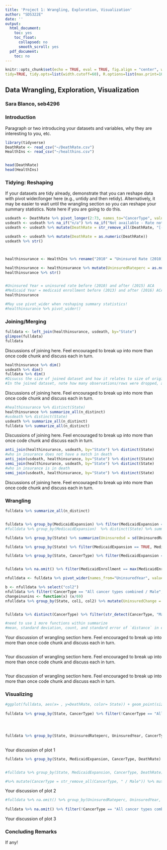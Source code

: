 ```yaml
---
title: 'Project 1: Wrangling, Exploration, Visualization'
author: "SDS322E"
date: ''
output:
  html_document:
    toc: yes
    toc_float:
      collapsed: no
      smooth_scroll: yes
  pdf_document:
    toc: no
---
```


```r
knitr::opts_chunk$set(echo = TRUE, eval = TRUE, fig.align = "center", warning = F, message = F,
tidy=TRUE, tidy.opts=list(width.cutoff=60), R.options=list(max.print=100))
```

## Data Wrangling, Exploration, Visualization

### Sara Blanco, seb4296

### Introduction 

Paragraph or two introducing your datasets and variables, why they are interesting to you, etc.

```R
library(tidyverse)
DeathRate <- read_csv("~/DeathRate.csv")
HealthIns <- read_csv("~/healthins.csv")


head(DeathRate)
head(HealthIns)

```

### Tidying: Reshaping

If your datasets are tidy already, demonstrate that you can reshape data with pivot wider/longer here (e.g., untidy and then retidy). Alternatively, it may be easier to wait until the wrangling section so you can reshape your summary statistics. Note here if you are going to do this.

```R

usdeath <- DeathRate %>% pivot_longer(2:73, names_to="CancerType", values_to="DeathRate") 
usdeath <- usdeath %>% na_if("n/a") %>% na_if("Not available - Rate not displayed due to fewer than 10 deaths.")
usdeath <- usdeath %>% mutate(DeathRate = str_remove_all(DeathRate, "[- Female breast cancer only.]")) %>% mutate(State = str_replace_all(State, "All U.S. combined", "United States"))

usdeath <- usdeath %>% mutate(DeathRate = as.numeric(DeathRate))
usdeath %>% str()



healthinsurance <- HealthIns %>% rename("2010" = "Uninsured Rate (2010)") %>% rename("2015" = "Uninsured Rate (2015)")  %>% rename("2013" = "Medicaid Enrollment (2013)") %>% rename("2016" = "Medicaid Enrollment (2016)") %>% rename("MedicaidExpansion" = "State Medicaid Expansion (2016)") %>% pivot_longer(cols=c("2010":"2015"), names_to="UninsuredYear", values_to="UninsuredRateperc") %>% mutate(UninsuredRateperc = str_remove_all(UninsuredRateperc, "[-%]")) %>% pivot_longer(cols=c("2013":"2016"), names_to="MedicaidYear", values_to="MedicaidEnrollment") %>% select(-"Marketplace Tax Credits (2016)", -"Average Monthly Tax Credit (2016)", -"Employer Health Insurance Coverage (2015)", - "Marketplace Health Insurance Coverage (2016)", -"Health Insurance Coverage Change (2010-2015)", -"Medicare Enrollment (2016)", -"Uninsured Rate Change (2010-2015)", -"Medicaid Enrollment Change (2013-2016)")

healthinsurance <- healthinsurance %>% mutate(UninsuredRateperc = as.numeric(UninsuredRateperc))
healthinsurance %>% str()


#Uninsured Year = uninsured rate before (2010) and after (2015) ACA
#Medicaid Year = medicaid enrollment before (2013) and after (2016) ACA
healthinsurance

#May use pivot_wider when reshaping summary statistics!
#healthinsurance %>% pivot_wider()

```

    
### Joining/Merging

```R
fulldata <- left_join(healthinsurance, usdeath, by="State")
glimpse(fulldata)
fulldata
```
Discussions of joining here. Feel encouraged to break up into more than once code chunk and discuss each in turn.

```R
healthinsurance %>% dim()
usdeath %>% dim()
fulldata %>% dim()
#Disucss the size of joined dataset and how it relates to size of original datasets
#In the joined dataset, note how many observations/rows were dropped, and any potential problems with this

```
Discussions of joining here. Feel encouraged to break up into more than once code chunk and discuss each in turn.

```R
#healthinsurance %>% distinct(State) 
healthinsurance %>% summarize_all(n_distinct)
#usdeath %>% distinct(State) 
usdeath %>% summarize_all(n_distinct)
fulldata %>% summarize_all(n_distinct)

```
Discussions of joining here. Feel encouraged to break up into more than once code chunk and discuss each in turn.

```R
anti_join(healthinsurance, usdeath, by="State") %>% distinct(State)
#who in insurance does not have a match in death
anti_join(usdeath, healthinsurance, by="State") %>% distinct(State)
semi_join(healthinsurance, usdeath, by="State") %>% distinct(State)
#who in insurance is in death
semi_join(usdeath, healthinsurance, by="State") %>% distinct(State)
```
Discussions of joining here. Feel encouraged to break up into more than once code chunk and discuss each in turn.



###  Wrangling

```R
fulldata %>% summarize_all(n_distinct)


fulldata %>% group_by(MedicaidExpansion) %>% filter(MedicaidExpansion == TRUE) %>% distinct(State) %>% summarize(n=n())
#fulldata %>% group_by(MedicaidExpansion)  %>% distinct(State) %>% summarize(sum(MedicaidExpansion))

fulldata %>% group_by(State) %>% summarize(Uninsuredsd = sd(UninsuredRateperc)) %>% arrange(desc(Uninsuredsd))

fulldata %>% group_by(State) %>% filter(MedicaidExpansion == TRUE, MedicaidYear == 2013) %>% select(MedicaidEnrollment) %>% distinct(MedicaidEnrollment)

fulldata %>% group_by(State, CancerType) %>% filter(MedicaidExpansion == TRUE) %>% filter(!CancerType == "All cancer types combined / Male", !CancerType == "All cancer types combined / Both sexes combined", !CancerType == "All cancer types combined / Female") %>% arrange(desc(DeathRate)) %>% distinct(DeathRate)


fulldata %>% na.omit() %>% filter(MedicaidEnrollment == max(MedicaidEnrollment)) %>% filter(!CancerType == "All cancer types combined / Male", !CancerType == "All cancer types combined / Both sexes combined", !CancerType == "All cancer types combined / Female") %>% filter(!State == "United States") %>% arrange(desc(MedicaidEnrollment)) %>% distinct(MedicaidEnrollment) %>% filter(MedicaidEnrollment==max(MedicaidEnrollment))

nfulldata <- fulldata %>% pivot_wider(names_from="UninsuredYear", values_from="UninsuredRateperc") %>% rename("col1"="2010", "col2"="2015") 

b <- nfulldata %>% select("col2")
nfulldata %>% filter(!CancerType == "All cancer types combined / Male", !CancerType == "All cancer types combined / Both sexes combined", !CancerType == "All cancer types combined / Female") %>% summarize(n_distinct(CancerType))
changeinunins <- function(x) (x/69)
nfulldata %>% group_by(State, col1, col2) %>% mutate(UninsuredChange = col1-col2) %>% summarize(PercentageDueToType = changeinunins(UninsuredChange)) %>% distinct(PercentageDueToType)


fulldata %>% distinct(CancerType) %>% filter(str_detect(CancerType, "Male"))

#need to use 1 more functions within summarize  
#mean, standard deviation, count, and standard error of `distance` in each month (i.e., averaged across `day`) for flights from the three different New York airports (`origin`). You will use your sd and count to find your se=sd/sqrt(count). Rename your summary variables inside of `summarize()`. 


```
Your discussion of wrangling section here. Feel encouraged to break up into more than once code chunk and discuss each in turn.

```R

```
Your discussion of wrangling section here. Feel encouraged to break up into more than once code chunk and discuss each in turn.

```R

```
Your discussion of wrangling section here. Feel encouraged to break up into more than once code chunk and discuss each in turn.

### Visualizing

```R
#ggplot(fulldata, aes(x= , y=DeathRate, color= State)) + geom_point(size= , alpha =)
  
fulldata %>% group_by(State, CancerType) %>% filter(!CancerType == "All cancer types combined") %>% filter(!State == "United States") %>% distinct(CancerType) 




fulldata %>% group_by(State, UninsuredRateperc, UninsuredYear, CancerType, DeathRate, MedicaidExpansion) %>% filter(!State == "United States") %>% distinct(UninsuredRateperc) %>% arrange(desc(UninsuredRateperc)) %>% filter(CancerType == "All cancer types combined / Both sexes combined") %>% filter(MedicaidExpansion == FALSE) %>% ggplot(aes(y=UninsuredRateperc, x=DeathRate, color=State)) + geom_point(aes(shape=UninsuredYear), alpha=0.80) + geom_line() + ggtitle("Change in Uninsured and Death Rates of Non-Expanding States") + xlab("Death Rate for All cancer types combined / Both sexes combined") + ylab("Uninsured Rate") + theme(plot.title = element_text(hjust = 0.5)) + scale_y_continuous(breaks=seq(0,25,10)) + theme(legend.title = element_text( size=10), legend.text=element_text(size=8))
  
```

Your discussion of plot 1

```R
fulldata %>% group_by(State, MedicaidExpansion, CancerType, DeathRate) %>% filter(!CancerType == "All cancer types combined") %>% filter(!State == "United States") %>% distinct(CancerType) %>% filter(CancerType == "Lung and bronchus / Both sexes combined") %>% ggplot(aes(y=State, fill=MedicaidExpansion)) + geom_bar(aes(x=DeathRate), stat = "summary") + ggtitle("Lung and Bronchus Death by State") + theme(plot.title = element_text(hjust = 0.5)) + scale_x_continuous(breaks=seq(0,800,100)) + scale_fill_brewer(palette="Set1") + xlab("Death Rate for Lung and bronchus / Both sexes combined") + theme(plot.title = element_text(hjust = 0.5)) + theme(legend.title = element_text( size=10), legend.text=element_text(size=8))


#fulldata %>% group_by(State, MedicaidExpansion, CancerType, DeathRate) %>% mutate(CancerType = str_remove_all(CancerType, " / Male")) %>% mutate(CancerType = str_remove_all(CancerType, " / Female")) %>% mutate(CancerType = str_remove_all(CancerType, " / Male")) %>% mutate(CancerType = str_remove_all(CancerType, " / Both sexes combined")) %>% filter(!CancerType == "All cancer types combined") %>% filter(!State == "United States") %>% distinct(CancerType) %>% filter(CancerType == "Lung and bronchus") 

#%>% mutate(CancerType = str_remove_all(CancerType, " / Male")) %>% mutate(CancerType = str_remove_all(CancerType, " / Female")) %>% mutate(CancerType = str_remove_all(CancerType, " / Male")) %>% mutate(CancerType = str_remove_all(CancerType, " / Both sexes combined"))%>%
```

Your discussion of plot 2

```R
#fulldata %>% na.omit() %>% group_by(UninsuredRateperc, UninsuredYear, State, DeathRate) %>% filter(CancerType == "All cancer types combined / Both sexes combined") %>% ggplot(aes(x=DeathRate)) + geom_density(alpha =0.25) + facet_grid(~MedicaidExpansion)
  
fulldata %>% na.omit() %>% filter(!CancerType == "All cancer types combined / Male", !CancerType == "All cancer types combined / Both sexes combined", !CancerType == "All cancer types combined / Female") %>% filter(!State == "United States") %>% arrange(desc(MedicaidEnrollment)) %>% ggplot(aes(x=MedicaidEnrollment, y=DeathRate, color=State)) + geom_point(alpha =0.25) + facet_grid(~MedicaidYear) + theme(legend.title = element_text( size=10), legend.text=element_text(size=8)) + scale_x_log10() + ggtitle("Medicaid Enrollment and Death Rate by State Before and After ACA") + xlab("Medicaid Enrollment") + ylab("Death Rate") + theme(plot.title = element_text(hjust = 0.5)) + theme(legend.title = element_text( size=10), legend.text=element_text(size=8))


```

Your discussion of plot 3

### Concluding Remarks

If any!




